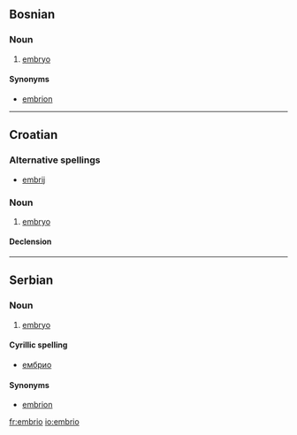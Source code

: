 ==Bosnian==
===Noun===
{{bs-noun|g=m|embriji}}

# [[embryo]]

====Synonyms====
*[[embrion]]

----

==Croatian==
===Alternative spellings===
*[[embrij]]

===Noun===
{{hr-noun|g=m|embriji}}

# [[embryo]]

====Declension====
{{hr-decl-noun-a-in-f|embri}}

----

==Serbian==
===Noun===
{{sr-noun|g=m|embriji}}

# [[embryo]]

====Cyrillic spelling====
*[[ембрио]]

====Synonyms====
*[[embrion]]

[[fr:embrio]]
[[io:embrio]]